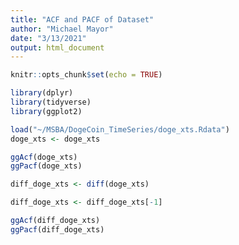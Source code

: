 ```yaml
---
title: "ACF and PACF of Dataset"
author: "Michael Mayor"
date: "3/13/2021"
output: html_document
---
```


```r
knitr::opts_chunk$set(echo = TRUE)
```

```r
library(dplyr)
library(tidyverse)
library(ggplot2)
```

```r
load("~/MSBA/DogeCoin_TimeSeries/doge_xts.Rdata")
doge_xts <- doge_xts
```

```r
ggAcf(doge_xts)
ggPacf(doge_xts)
```
```r
diff_doge_xts <- diff(doge_xts)
```

```r
diff_doge_xts <- diff_doge_xts[-1]
```

```r
ggAcf(diff_doge_xts)
ggPacf(diff_doge_xts)
```

